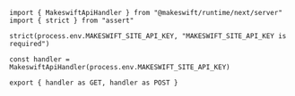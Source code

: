 ```tsx app/api/makeswift/[...makeswift]/route.ts
import { MakeswiftApiHandler } from "@makeswift/runtime/next/server"
import { strict } from "assert"

strict(process.env.MAKESWIFT_SITE_API_KEY, "MAKESWIFT_SITE_API_KEY is required")

const handler = MakeswiftApiHandler(process.env.MAKESWIFT_SITE_API_KEY)

export { handler as GET, handler as POST }
```
